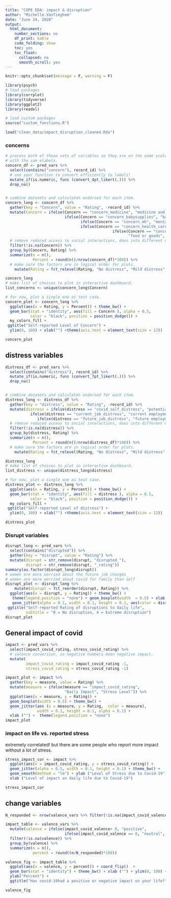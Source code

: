 ```yaml
---
title: "COPE EDA: impact & disruption"
author: "Michelle.VanTieghem"
date: "June 24, 2020"
output:
  html_document:
    number_sections: no
    df_print: kable
    code_folding: show
    toc: yes
    toc_float:
      collapsed: no
      smooth_scroll: yes
---
```



```r
knitr::opts_chunk$set(message = F, warning = F)

library(psych)
# load packages
library(corrplot)
library(tidyverse)
library(ggplot2)
library(readxl)

# load custom packages
source("custom_functions.R")
```

```r
load("clean_data/impact_disruption_cleaned.Rda")
```


### concerns

```r
# process both of these sets of variables so they are on the same scale 
# with the sam elabels.
concern_df <- pred_vars %>%
  select(contains("concern"), record_id) %>% 
  # use your function to convert efficiently to labels! 
  mutate_if(is.numeric, funs (convert_4pt_likert(.))) %>%
  drop_na()


# combine datasets and calculate% endorsed for each item.
concern_long <- concern_df %>%
  gather(key = "Concern", value = "Rating", -record_id) %>%
  mutate(Concern = ifelse(Concern == "concern_medicine", "medicine and hygiene supplies", 
                          ifelse(Concern == "concern_babysupplies", "baby supplies", 
                                 ifelse(Concern == "concern_mh", "mental health care",
                                 ifelse(Concern == "concern_health_care", "general health care", 
                                               ifelse(Concern == "concern_food", 
                                                      "food or goods", NA)))))) %>% 
  # remove reduced access to social interactions, does into different category!
  filter(!is.na(Concern)) %>%
  group_by(Concern, Rating) %>%
  summarize(n = n(), 
            Percent = round(n()/nrow(concern_df)*100)) %>%
  # make sure the factors are in logical order for plots.
    mutate(Rating = fct_relevel(Rating, "No distress", "Mild distress", "Moderate distress", "High distress"))

concern_long
# make list of choices to plot in interactive dashboard.
list_concerns <- unique(concern_long$Concern)

# for now, plot a single one as test case.
concern_plot <- concern_long %>%
  ggplot(aes(x = Rating, y = Percent)) + theme_bw() + 
  geom_bar(stat = "identity", aes(fill = Concern ), alpha = 0.5,
           color = "black", position = position_dodge()) +
  my_colors_fill +
 ggtitle("Self-reported Level of Concern") +
  ylim(0, 100) + xlab("") +theme(axis.text = element_text(size = 12)) 

concern_plot

```

## distress variables

```r

distress_df <- pred_vars %>%
  select(contains("distress"), record_id) %>%
  mutate_if(is.numeric, funs (convert_7pt_likert(.))) %>%
  drop_na()


# combine datasets and calculate% endorsed for each item.
distress_long <- distress_df %>%
  gather(key = "distress", value = "Rating", -record_id) %>%
  mutate(distress = ifelse(distress == "covid_self_distress", "potential covid-19 illness (self)",  ifelse(distress == "covid_family_distress", "potential covid-19 illness in friends or family", 
           ifelse(distress == "current_job_distress", "current employment and financial impacts",
              ifelse(distress == "future_job_distress", "future employment and financial impacts",  NA))))) %>% 
  # remove reduced access to social interactions, does into different category!
  filter(!is.na(distress)) %>%
  group_by(distress, Rating) %>%
  summarize(n = n(), 
            Percent = round(n()/nrow(distress_df)*100)) %>%
  # make sure the factors are in logical order for plots.
    mutate(Rating = fct_relevel(Rating, "No distress", "Mild distress", "Moderate distress", "High distress"))

distress_long
# make list of choices to plot in interactive dashboard.
list_distress <- unique(distress_long$distress)

# for now, plot a single one as test case.
distress_plot <- distress_long %>%
  ggplot(aes(x = Rating, y = Percent)) + theme_bw() + 
  geom_bar(stat = "identity", aes(fill = distress ), alpha = 0.5,
           color = "black", position = position_dodge()) +
  my_colors_fill +
 ggtitle("Self-reported Level of distress") +
  ylim(0, 100) + xlab("") +theme(axis.text = element_text(size = 12)) 

distress_plot
```



### Disrupt variables
```r
disrupt_long <- pred_vars %>%
  select(contains("disrupted")) %>%
  gather(key = "disrupt", value = "Rating") %>%
  mutate(disrupt = str_remove(disrupt, "disrupted_"), 
         disrupt = str_remove(disrupt, "_rating"))
summary(as.factor(disrupt_long$disrupt))
# women are more worried about the future job changes 
# women are more worried about covid for family than self
disrupt_plot <- disrupt_long %>%
    mutate(disrupt = fct_reorder(disrupt, Rating)) %>%
  ggplot(aes(x = disrupt, y = Rating)) + theme_bw() +
   theme(legend.position = "none") + geom_boxplot(width  = 0.5) + xlab ("") +
   geom_jitter(alpha = 0.1, width = 0.1, height = 0.1, aes(color = disrupt)) + 
 ggtitle("Self-reported Rating of disruptions to daily life", 
         subtitle = "0 = No disruption, 4 = Extreme disruption")
disrupt_plot

```

## General impact of covid
```r
impact <- pred_vars %>%
  select(impact_covid_rating, stress_covid_rating) %>%
  # valence conversion, so negative numbers mean negative impact.
  mutate(
         impact_covid_rating = impact_covid_rating -1, 
         stress_covid_rating = stress_covid_rating -1)
```

```r
impact_plot <- impact %>%
  gather(key = measure, value = Rating) %>% 
  mutate(measure = ifelse(measure == "impact_covid_rating", 
                          "Daily Impact", "Stress Level")) %>%
  ggplot(aes(x = measure, y = Rating)) + 
  geom_boxplot(width = 0.5) + theme_bw() + 
  geom_jitter(aes (x = measure, y = Rating,  color = measure), 
              width = 0.1, height = 0.1, alpha = 0.1) + 
  xlab ("") +  theme(legend.position = "none") 
impact_plot
```

### impact on life vs. reported stress
extremely correlated! but there are some people who report more impact without a lot of stress.
```r

stress_impact_cor <- impact %>%
  ggplot(aes(x = impact_covid_rating, y = stress_covid_rating)) +
  geom_jitter(alpha = 0.5, width = 0.1, height = 0.1) + theme_bw() +
  geom_smooth(method = "lm") + ylab ("Level of Stress due to Covid-19") + 
  xlab ("Level of impact on daily life due to Covid-19")

stress_impact_cor
```

## change variables 

```r
N_responded <- nrow(valence_vars %>% filter(!is.na(impact_covid_valence)))

impact_table <- valence_vars %>%  
  mutate(valence = ifelse(impact_covid_valence> 0, "positive",
                          ifelse(impact_covid_valence == 0, "neutral", "negative"))) %>%
  filter(!is.na(valence)) %>%
  group_by(valence) %>%
  summarize(n = n(), 
            percent = round((n/N_responded)*100))

valence_fig <- impact_table %>%
  ggplot(aes(x = valence, y = percent)) + coord_flip()  +
  geom_bar(stat = "identity") + theme_bw() + xlab ("") + ylim(0, 100) +
  ylab("Percent") +
  ggtitle("Has covid-19had a positive or negative impact on your life?")

valence_fig
```

